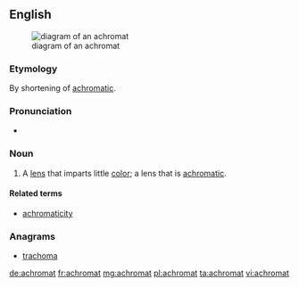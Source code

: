 ==English==
[[File:Achromat doublet en.svg|right|thumb|diagram of an achromat]]

===Etymology===
By shortening of [[achromatic]].

===Pronunciation===
* {{a|US|UK}} {{IPA|/ˈækɹəʊmæt/|lang=en}}

===Noun===
{{en-noun}}

# A [[lens]] that imparts little [[color]]; a lens that is [[achromatic]].

====Related terms====
* [[achromaticity]]

===Anagrams===
* [[trachoma#English|trachoma]]

[[de:achromat]]
[[fr:achromat]]
[[mg:achromat]]
[[pl:achromat]]
[[ta:achromat]]
[[vi:achromat]]